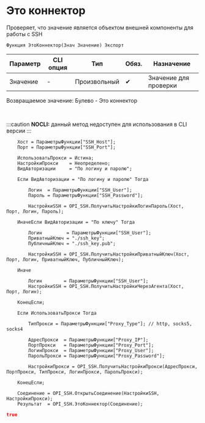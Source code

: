 ﻿---
sidebar_position: 5
description: Это коннектор  и другие функции для работы с SSH в Открытом пакете интеграций - бесплатной open-source библиотеке интеграций для 1С:Предприятие 8, OneScript и CLI
keywords: [1C, 1С, 1С:Предприятие, 1С:Предприятие 8.3, API, Интеграция, Сервисы, Обмен, OneScript, CLI, SSH]
---


# Это коннектор 
 Проверяет, что значение является объектом внешней компоненты для работы с SSH



`Функция ЭтоКоннектор(Знач Значение) Экспорт`

  | Параметр | CLI опция | Тип | Обяз. | Назначение |
  |-|-|-|-|-|
  | Значение | - | Произвольный | &#x2714; | Значение для проверки |

  
  Возвращаемое значение:   Булево -  Это коннектор

<br/>


:::caution
**NOCLI:** данный метод недоступен для использования в CLI версии
:::
<br/>


```bsl title="Пример использования для 1С:Предприятие/OneScript"
    Хост = ПараметрыФункции["SSH_Host"];
    Порт = ПараметрыФункции["SSH_Port"];

    ИспользоватьПрокси = Истина;
    НастройкиПрокси    = Неопределено;
    ВидАвторизации     = "По логину и паролю";

    Если ВидАвторизации = "По логину и паролю" Тогда

        Логин  = ПараметрыФункции["SSH_User"];
        Пароль = ПараметрыФункции["SSH_Password"];

        НастройкиSSH = OPI_SSH.ПолучитьНастройкиЛогинПароль(Хост, Порт, Логин, Пароль);

    ИначеЕсли ВидАвторизации = "По ключу" Тогда

        Логин         = ПараметрыФункции["SSH_User"];
        ПриватныйКлюч = "./ssh_key";
        ПубличныйКлюч = "./ssh_key.pub";

        НастройкиSSH = OPI_SSH.ПолучитьНастройкиПриватныйКлюч(Хост, Порт, Логин, ПриватныйКлюч, ПубличныйКлюч);

    Иначе

        Логин        = ПараметрыФункции["SSH_User"];
        НастройкиSSH = OPI_SSH.ПолучитьНастройкиЧерезАгента(Хост, Порт, Логин);

    КонецЕсли;

    Если ИспользоватьПрокси Тогда

        ТипПрокси = ПараметрыФункции["Proxy_Type"]; // http, socks5, socks4

        АдресПрокси  = ПараметрыФункции["Proxy_IP"];
        ПортПрокси   = ПараметрыФункции["Proxy_Port"];
        ЛогинПрокси  = ПараметрыФункции["Proxy_User"];
        ПарольПрокси = ПараметрыФункции["Proxy_Password"];

        НастройкиПрокси = OPI_SSH.ПолучитьНастройкиПрокси(АдресПрокси, ПортПрокси, ТипПрокси, ЛогинПрокси, ПарольПрокси);

    КонецЕсли;

    Соединение = OPI_SSH.ОткрытьСоединение(НастройкиSSH, НастройкиПрокси);
    Результат  = OPI_SSH.ЭтоКоннектор(Соединение);
```
    



```json title="Результат"
true
```
